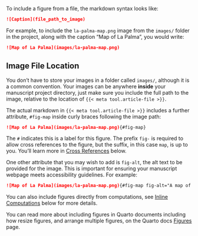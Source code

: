 To include a figure from a file, the markdown syntax looks like:

``` markdown
![Caption](file_path_to_image)
```

For example, to include the `la-palma-map.png` image from the `images/` folder in the project, along with the caption "Map of La Palma", you would write:

``` markdown
![Map of La Palma](images/la-palma-map.png)
```

::: callout-tip
## Image File Location

You don't have to store your images in a folder called `images/`, although it is a common convention. Your images can be anywhere **inside** your manuscript project directory, just make sure you include the full path to the image, relative to the location of `{{< meta tool.article-file >}}`.
:::

The actual markdown in `{{< meta tool.article-file >}}` includes a further attribute, `#fig-map` inside curly braces following the image path:

``` markdown
![Map of La Palma](images/la-palma-map.png){#fig-map}
```

The `#` indicates this is a label for this figure. The prefix `fig-` is required to allow cross references to the figure, but the suffix, in this case `map`, is up to you. You'll learn more in [Cross References](#cross-ref) below.

One other attribute that you may wish to add is `fig-alt`, the alt text to be provided for the image. This is important for ensuring your manuscript webpage meets accessibility guidelines. For example:

``` markdown
![Map of La Palma](images/la-palma-map.png){#fig-map fig-alt="A map of the Canary Islands. The second most west island, La Palma, is highlighted."}
```

You can also include figures directly from computations, see [Inline Computations](#inline-computations) below for more details.

You can read more about including figures in Quarto documents including how resize figures, and arrange multiple figures, on the Quarto docs [Figures](/docs/authoring/figures.qmd) page.
